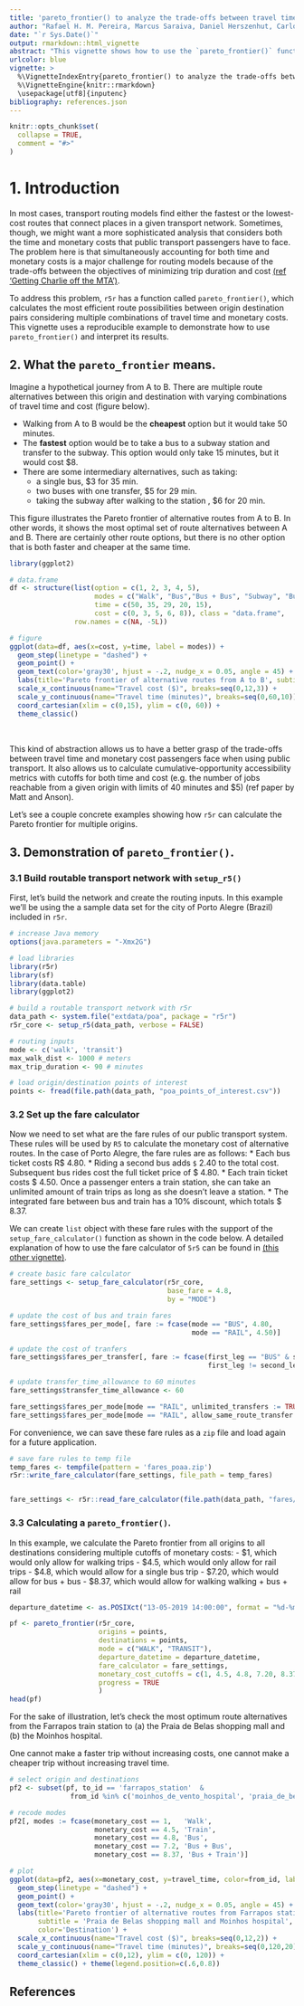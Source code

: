 ```yaml
---
title: 'pareto_frontier() to analyze the trade-offs between travel time and monetary cost'
author: "Rafael H. M. Pereira, Marcus Saraiva, Daniel Herszenhut, Carlos Kaue Braga, Matthew Wigginton Conway"
date: "`r Sys.Date()`"
output: rmarkdown::html_vignette
abstract: "This vignette shows how to use the `pareto_frontier()` function to examine the trade-offs between travel time and monetary cost in travel time matrices in r5r."
urlcolor: blue
vignette: >
  %\VignetteIndexEntry{pareto_frontier() to analyze the trade-offs between travel time and monetary cost} 
  %\VignetteEngine{knitr::rmarkdown} 
  \usepackage[utf8]{inputenc}
bibliography: references.json
---
```


```r
knitr::opts_chunk$set(
  collapse = TRUE,
  comment = "#>"
)
```

# 1. Introduction

In most cases, transport routing models find either the fastest or the lowest-cost
routes that connect places in a given transport network. Sometimes, though, we 
might want a more sophisticated analysis that considers both the time and monetary 
costs that public transport passengers have to face. The problem here is that simultaneously accounting for both time and monetary costs is a major challenge 
for routing models because of the trade-offs between the objectives of minimizing 
trip duration and cost [(ref 'Getting Charlie off the MTA')](https://www.tandfonline.com/doi/abs/10.1080/13658816.2019.1605075).

To address this problem, `r5r` has a function called `pareto_frontier()`, which calculates the most efficient route possibilities between origin destination pairs considering multiple combinations of travel time and monetary costs. This vignette 
uses a reproducible example to demonstrate how to use `pareto_frontier()` and 
interpret its results.



## 2. What the `pareto_frontier` means.

Imagine a hypothetical journey from A to B. There are multiple route alternatives 
between this origin and destination with varying combinations of travel time and 
cost (figure below).

* Walking from A to B would be the **cheapest** option but it would take 50 minutes.
* The **fastest** option would be to take a bus to a subway station and transfer to the subway. This option would only take 15 minutes, but it would cost $8.
* There are some intermediary alternatives, such as taking:
    * a single bus, $3 for 35 min.
    * two buses with one transfer, $5 for 29 min.
    * taking the subway after walking to the station , $6 for 20 min.

This figure illustrates the Pareto frontier of alternative routes from A to B. In 
other words, it shows the most optimal set of route alternatives between A and B. 
There are certainly other route options, but there is no other option that is both 
faster and cheaper at the same time.

```r
library(ggplot2)

# data.frame
df <- structure(list(option = c(1, 2, 3, 4, 5), 
                     modes = c("Walk", "Bus","Bus + Bus", "Subway", "Bus + Subway"), 
                     time = c(50, 35, 29, 20, 15), 
                     cost = c(0, 3, 5, 6, 8)), class = "data.frame", 
                row.names = c(NA, -5L))

# figure
ggplot(data=df, aes(x=cost, y=time, label = modes)) + 
  geom_step(linetype = "dashed") +
  geom_point() +
  geom_text(color='gray30', hjust = -.2, nudge_x = 0.05, angle = 45) +
  labs(title='Pareto frontier of alternative routes from A to B', subtitle = 'Hypotetical example') +
  scale_x_continuous(name="Travel cost ($)", breaks=seq(0,12,3)) +
  scale_y_continuous(name="Travel time (minutes)", breaks=seq(0,60,10)) +
  coord_cartesian(xlim = c(0,15), ylim = c(0, 60)) +
  theme_classic()
```

<br>

This kind of abstraction allows us to have a better grasp of the trade-offs between travel time and monetary cost passengers face when using public transport. It also 
allows us to calculate cumulative-opportunity accessibility metrics with cutoffs 
for both time and cost (e.g. the number of jobs reachable from a given origin with 
limits of 40 minutes and $5) (ref paper by Matt and Anson).

Let's see a couple concrete examples showing how `r5r` can calculate the Pareto 
frontier for multiple origins.



## 3. Demonstration of `pareto_frontier()`.

### 3.1 Build routable transport network with `setup_r5()`

First, let's build the network and create the routing inputs. In this example 
we'll be using the a sample data set for the city of Porto Alegre (Brazil) 
included in `r5r`.

```r
# increase Java memory
options(java.parameters = "-Xmx2G")

# load libraries
library(r5r)
library(sf)
library(data.table)
library(ggplot2)

# build a routable transport network with r5r
data_path <- system.file("extdata/poa", package = "r5r")
r5r_core <- setup_r5(data_path, verbose = FALSE)

# routing inputs
mode <- c('walk', 'transit')
max_walk_dist <- 1000 # meters
max_trip_duration <- 90 # minutes

# load origin/destination points of interest
points <- fread(file.path(data_path, "poa_points_of_interest.csv"))

```


### 3.2 Set up the fare calculator

Now we need to set what are the fare rules of our public transport system. These 
rules will be used by `R5` to calculate the monetary cost of alternative routes. 
In the case of Porto Alegre, the fare rules are as follows:
* Each bus ticket costs R$ 4.80.
*  Riding a second bus adds `$` 2.40 to the total cost. Subsequent bus rides cost the full ticket price of $ 4.80.
* Each train ticket costs $ 4.50. Once a passenger enters a train station, she can take an unlimited amount of train trips as long as she doesn’t leave a station.
* The integrated fare between bus and train has a 10% discount, which totals $ 8.37.

We can create `list` object with these fare rules with the support of the `setup_fare_calculator()` function as shown in the code below. A detailed explanation of how to use the fare calculator of `5r5` can be found in [(this other vignette)](https://ipeagit.github.io/r5r/articles/fare_calculator.html).


```r
# create basic fare calculator
fare_settings <- setup_fare_calculator(r5r_core, 
                                       base_fare = 4.8,
                                       by = "MODE")

# update the cost of bus and train fares
fare_settings$fares_per_mode[, fare := fcase(mode == "BUS", 4.80,
                                             mode == "RAIL", 4.50)]

# update the cost of tranfers
fare_settings$fares_per_transfer[, fare := fcase(first_leg == "BUS" & second_leg == "BUS", 7.2,
                                                 first_leg != second_leg, 8.37)]

# update transfer_time_allowance to 60 minutes
fare_settings$transfer_time_allowance <- 60

fare_settings$fares_per_mode[mode == "RAIL", unlimited_transfers := TRUE]
fare_settings$fares_per_mode[mode == "RAIL", allow_same_route_transfer := TRUE]

```

For convenience, we can save these fare rules as a `zip` file and load again for 
a future application.


```r


# save fare rules to temp file
temp_fares <- tempfile(pattern = 'fares_poaa.zip')
r5r::write_fare_calculator(fare_settings, file_path = temp_fares)


fare_settings <- r5r::read_fare_calculator(file.path(data_path, "fares/fares_poa.zip"))
```


### 3.3 Calculating a `pareto_frontier()`.

In this example, we calculate the Pareto frontier from all origins to all 
destinations considering multiple cutoffs of monetary costs:
- $1, which would only allow for walking trips
- $4.5, which would only allow for rail trips
- $4.8, which would allow for a single bus trip
- $7.20, which would allow for bus + bus
- $8.37, which would allow for walking walking + bus + rail

```r
departure_datetime <- as.POSIXct("13-05-2019 14:00:00", format = "%d-%m-%Y %H:%M:%S")

pf <- pareto_frontier(r5r_core,
                      origins = points,
                      destinations = points,
                      mode = c("WALK", "TRANSIT"),
                      departure_datetime = departure_datetime,
                      fare_calculator = fare_settings,
                      monetary_cost_cutoffs = c(1, 4.5, 4.8, 7.20, 8.37),
                      progress = TRUE
                      )
head(pf)

```


For the sake of illustration, let's check the most optimum route alternatives 
from the Farrapos train station to (a) the Praia de Belas shopping mall and (b) 
the Moinhos hospital.


One cannot make a faster trip without increasing costs, 
one cannot make a cheaper trip without increasing travel time.


```r
# select origin and destinations
pf2 <- subset(pf, to_id == 'farrapos_station'  &
               from_id %in% c('moinhos_de_vento_hospital', 'praia_de_belas_shopping_center'))

# recode modes
pf2[, modes := fcase(monetary_cost == 1,   'Walk',
                     monetary_cost == 4.5, 'Train',
                     monetary_cost == 4.8, 'Bus',
                     monetary_cost == 7.2, 'Bus + Bus',
                     monetary_cost == 8.37, 'Bus + Train')]

# plot
ggplot(data=pf2, aes(x=monetary_cost, y=travel_time, color=from_id, label = modes)) + 
  geom_step(linetype = "dashed") +
  geom_point() +
  geom_text(color='gray30', hjust = -.2, nudge_x = 0.05, angle = 45) +
  labs(title='Pareto frontier of alternative routes from Farrapos station to:', 
       subtitle = 'Praia de Belas shopping mall and Moinhos hospital',
       color='Destination') +
  scale_x_continuous(name="Travel cost ($)", breaks=seq(0,12,2)) +
  scale_y_continuous(name="Travel time (minutes)", breaks=seq(0,120,20)) +
  coord_cartesian(xlim = c(0,12), ylim = c(0, 120)) +
  theme_classic() + theme(legend.position=c(.6,0.8))
```

## References
